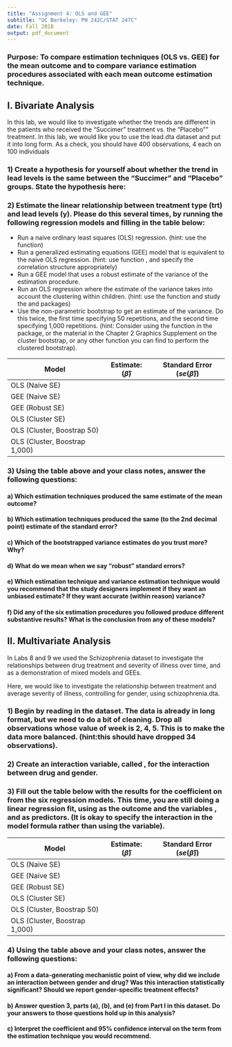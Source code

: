 ```yaml
---
title: "Assignment 4: OLS and GEE"
subtitle: "UC Berkeley: PH 242C/STAT 247C"
date: Fall 2018
output: pdf_document
---
```


### Purpose: To compare estimation techniques (OLS vs. GEE) for the mean outcome and to compare variance estimation procedures associated with each mean outcome estimation technique.

## I. Bivariate Analysis

In this lab,  we would like to investigate whether the trends are different in the patients who received the "Succimer" treatment vs.  the "Placebo"" treatment. In this lab, we would like you to use the lead.dta dataset and put it into long form.  As a check, you should have 400 observations, 4 each on 100 individuals

### 1) Create a hypothesis for yourself about whether the trend in lead levels is the same between the "Succimer" and "Placebo" groups. State the hypothesis here:


### 2) Estimate  the  linear  relationship  between  treatment  type  (trt)  and lead  levels  (y).   Please  do  this several times, by running the following regression models and filling in the table below:


* Run a naive ordinary least squares (OLS) regression. (hint: use the \texttt{lm()} function)
* Run a generalized estimating equations (GEE) model that is equivalent to the naive OLS regression. (hint: use function \texttt{gee()}, and specify the correlation structure appropriately)
* Run a GEE model that uses a robust estimate of the variance of the estimation procedure.
* Run an OLS regression where the estimate of the variance takes into account the clustering within children. (hint: use the function \texttt{lm()} and study the \texttt{lmtest} and \texttt{sandwich} packages)
* Use the non-parametric bootstrap to get an estimate of the variance. Do this twice, the first time specifying 50 repetitions, and the second time specifying 1,000 repetitions. (hint: Consider using the \texttt{cluster.boot()} function in the \texttt{multiwayvcov} package, or the material in the Chapter 2 Graphics Supplement on the cluster bootstrap, or any other function you can find to perform the clustered bootstrap).

Model | Estimate: ($\hat{\beta}$) | Standard Error ($se(\hat{\beta})$)
------------- | ------------- | ------------- 
OLS (Naive SE) |  | 
GEE (Naive SE) |  | 
GEE (Robust SE) |  | 
OLS (Cluster SE) |  | 
OLS (Cluster, Boostrap 50) |  | 
OLS (Cluster, Boostrap 1,000) |  | 

### 3) Using the table above and your class notes, answer the following questions:

#### a) Which estimation techniques produced the same estimate of the mean outcome?

#### b) Which estimation techniques produced the same (to the 2nd decimal point) estimate of the standard error?

#### c) Which of the bootstrapped variance estimates do you trust more? Why?

#### d) What do we mean when we say "robust" standard errors?

#### e) Which estimation technique and variance estimation technique would you recommend that the study designers implement if they want an unbiased estimate? If they want accurate (within reason) variance?

#### f) Did any of the six estimation procedures you followed produce different substantive results? What is the conclusion from any of these models?

\newpage

## II. Multivariate Analysis

In  Labs 8  and 9 we  used  the Schizophrenia dataset  to  investigate  the  relationships  between  drug treatment and severity of illness over time, and as a demonstration of mixed models and GEEs.

Here, we would like to investigate the relationship between treatment and average severity of illness, controlling for gender, using schizophrenia.dta.

### 1) Begin by reading in the dataset.  The data is already in long format, but we need to do a bit of cleaning. Drop all observations whose value of week is 2, 4, 5.  This is to make the data more balanced. (hint:this should have dropped 34 observations).

### 2) Create an interaction variable, called \texttt{ix}, for the interaction between drug and gender. 

### 3) Fill out the table below with the results for the coefficient on \texttt{drug} from the six regression models. This time, you are still doing a linear regression fit, using \texttt{severity} as the outcome and the variables \texttt{drug, gender}, and \texttt{ix} as predictors. (It is okay to specify the interaction in the model formula rather than using the \texttt{ix} variable).

Model | Estimate: ($\hat{\beta}$) | Standard Error ($se(\hat{\beta})$)
------------- | ------------- | ------------- 
OLS (Naive SE) |  | 
GEE (Naive SE) |  | 
GEE (Robust SE) |  | 
OLS (Cluster SE) |  | 
OLS (Cluster, Boostrap 50) |  | 
OLS (Cluster, Boostrap 1,000) |  | 

### 4) Using the table above and your class notes, answer the following questions:

#### a)  From  a  data-generating  mechanistic  point  of  view,  why  did  we include  an  interaction  between gender and drug?  Was this interaction statistically significant?  Should we report gender-specific treatment effects?

#### b) Answer question 3, parts (a), (b), and (e) from Part I in this dataset. Do your answers to those questions hold up in this analysis?

#### c) Interpret the coefficient and 95\% confidence interval on the term \texttt{drug} from the estimation technique you would recommend.